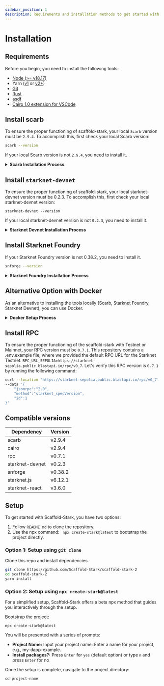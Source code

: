 ```yaml
---
sidebar_position: 1
description: Requirements and installation methods to get started with Scaffold Stark.
---
```


# Installation

## Requirements

Before you begin, you need to install the following tools:

- [Node (>= v18.17)](https://nodejs.org/en/download/)
- Yarn ([v1](https://classic.yarnpkg.com/en/docs/install/) or [v2+](https://yarnpkg.com/getting-started/install))
- [Git](https://git-scm.com/downloads)
- [Rust](https://www.rust-lang.org/tools/install)
- [asdf](https://asdf-vm.com/guide/getting-started.html)
- [Cairo 1.0 extension for VSCode](https://marketplace.visualstudio.com/items?itemName=starkware.cairo1)

## Install scarb

To ensure the proper functioning of scaffold-stark, your local `Scarb` version must be `2.9.4`. To accomplish this, first check your local Scarb version:

```sh
scarb --version
```

If your local Scarb version is not `2.9.4`, you need to install it.

<details>
<summary><b>Scarb Installation Process</b></summary>

To install Scarb, please refer to the [installation instructions](https://docs.swmansion.com/scarb/download).
We strongly recommend that you install
Scarb via [asdf](https://docs.swmansion.com/scarb/download.html#install-via-asdf), a CLI tool that can manage
multiple language runtime versions on a per-project basis.
This will ensure that the version of Scarb you use to work on a project always matches the one defined in the
project settings, avoiding problems related to version mismatches.

Please refer to the [asdf documentation](https://asdf-vm.com/guide/getting-started.html) to install all
prerequisites.

Once you have `asdf` installed locally, you can download Scarb plugin with the following command:

```bash
asdf plugin add scarb
```

This will allow you to download specific versions. You can choose the same version as the Cairo's version, for example, 2.9.4, with the following command:

```bash
asdf install scarb 2.9.4
```

and set a global version:

```bash
asdf global scarb 2.9.4
```

Otherwise, you can simply run the following command in your terminal, and follow the onscreen instructions. This
will install the version `2.9.4` of Scarb.

```bash
curl --proto '=https' --tlsv1.2 -sSf https://docs.swmansion.com/scarb/install.sh | sh -s -- -v 2.9.4
```

</details>

## Install `starknet-devnet`

To ensure the proper functioning of scaffold-stark, your local starknet-devnet version must be 0.2.3.
To accomplish this, first check your local starknet-devnet version:

```
starknet-devnet --version
```

If your local starknet-devnet version is not `0.2.3`, you need to install it.

<details>
<summary><b>Starknet Devnet Installation Process</b></summary>

To install Starknet Devnet, please refer to the [installation instructions](https://0xspaceshard.github.io/starknet-devnet-rs/docs/running/install#install-with-asdf).  
This will ensure that the version of Starknet Devnet you use always matches the one defined in the project settings, avoiding version mismatches.

Please refer to the [`asdf` documentation](https://asdf-vm.com/guide/getting-started.html) to install all prerequisites.

Once you have `asdf` installed locally, you can add the Starknet Devnet plugin with the following command:

```bash
asdf plugin add starknet-devnet
```

This will allow you to download specific versions. You can install the compatible version **0.2.3** with:

```bash
asdf install starknet-devnet 0.2.3
```

and set it as the global or local version:

```bash
asdf global starknet-devnet 0.2.3
```

or

```bash
asdf local starknet-devnet 0.2.3
```

Otherwise, you can simply run the following command in your terminal and follow the on-screen instructions.  
This will install the version **0.2.3** of Starknet Devnet:

```bash
curl -L https://raw.githubusercontent.com/Shard-Labs/starknet-devnet/main/install.sh | bash -s -- -v 0.2.3
```

</details>

## Install Starknet Foundry

If your Starknet Foundry version is not 0.38.2, you need to install it.

```sh
snforge --version
```

<details>
<summary><b>Starknet Foundry Installation Process</b></summary>

To install Starknet Foundry, please refer to the [installation instructions](https://foundry-rs.github.io/starknet-foundry/getting-started/installation.html#installation).
We strongly recommend that you install Starknet Foundry via [asdf](https://foundry-rs.github.io/starknet-foundry/getting-started/installation.html#installation-via-asdf).

Once you have `asdf` installed locally, you can download Starknet Foundry plugin with the following command:

```bash
asdf plugin add starknet-foundry
```

This will allow you to download specific versions.

```bash
asdf install starknet-foundry 0.38.2
```

and set a global version:

```bash
asdf global starknet-foundry 0.38.2
```

</details>

## Alternative Option with Docker

As an alternative to installing the tools locally (Scarb, Starknet Foundry, Starknet Devnet), you can use Docker.

<details>
<summary><b>Docker Setup Process</b></summary>

To set up your environment using Docker, follow these steps:

1. Install [Docker](https://www.docker.com/get-started/)
2. Install [Dev Containers](https://marketplace.visualstudio.com/items?itemName=ms-vscode-remote.remote-containers)
3. Use the provided `devcontainer.json` file to set up the environment:
   - The configuration uses the `starknetfoundation/starknet-dev:2.9.2` image.
   - This includes all required tools pre-installed, such as Scarb, Starknet Foundry, Starknet Devnet, and other dependencies.

### Getting Started with Docker Setup

To start using the Docker-based setup:

1. Open the project in **Visual Studio Code**.
2. Select **"Reopen in Container"**.
3. If you need to rebuild the container, open the Command Palette (**View -> Command Palette**) and choose:
   - **Dev Containers: Rebuild and Reopen in Container**

> Once inside the container, you can start working with all the tools and dependencies pre-configured.

</details>

## Install RPC

To ensure the proper functioning of the scaffold-stark with Testnet or Mainnet, your RPC version must be `0.7.1`. This repository contains a .env.example file, where we provided the default RPC URL for the Starknet Testnet: `RPC_URL_SEPOLIA=https://starknet-sepolia.public.blastapi.io/rpc/v0_7`. Let's verify this RPC version is `0.7.1` by running the following command:

```sh
curl --location 'https://starknet-sepolia.public.blastapi.io/rpc/v0_7' \
--data '{
    "jsonrpc":"2.0",
    "method":"starknet_specVersion",
    "id":1
}'
```

## Compatible versions

| Dependency      | Version |
| --------------- | ------- |
| scarb           | v2.9.4  |
| cairo           | v2.9.4  |
| rpc             | v0.7.1  |
| starknet-devnet | v0.2.3  |
| snforge         | v0.38.2 |
| starknet.js     | v6.12.1 |
| starknet-react  | v3.6.0  |

## Setup

To get started with Scaffold-Stark, you have two options:

1. Follow `README.md` to clone the repository.
2. Use the npx command: ` npx create-stark@latest` to bootstrap the project directly.

### Option 1: Setup using `git clone`

Clone this repo and install dependencies

```bash
git clone https://github.com/Scaffold-Stark/scaffold-stark-2
cd scaffold-stark-2
yarn install
```

### Option 2: Setup using `npx create-stark@latest`

For a simplified setup, Scaffold-Stark offers a beta npx method that guides you interactively through the setup.

Bootstrap the project:

```
npx create-stark@latest
```

You will be presented with a series of prompts:

- **Project Name:** Input your project name: Enter a name for your project, e.g., my-dapp-example.
- **Install packages?:** Press `Enter` for `yes` (default option) or type `n` and press `Enter` for no

Once the setup is complete, navigate to the project directory:

```
cd project-name
```
